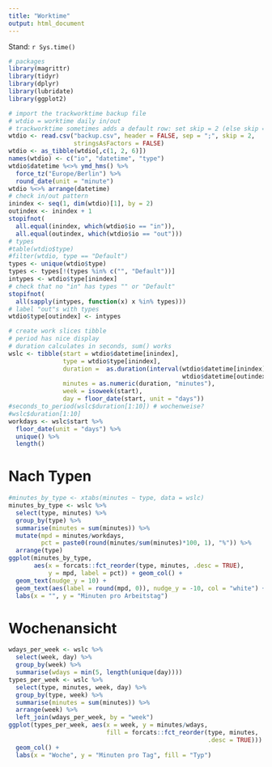 ```yaml
---
title: "Worktime"
output: html_document
---
```


Stand: `r Sys.time()`

```r
# packages
library(magrittr)
library(tidyr)
library(dplyr)
library(lubridate)
library(ggplot2)
```

```r
# import the trackworktime backup file
# wtdio = worktime daily in/out
# trackworktime sometimes adds a default row: set skip = 2 (else skip = 1) 
wtdio <- read.csv("backup.csv", header = FALSE, sep = ";", skip = 2,
                  stringsAsFactors = FALSE)
wtdio <- as_tibble(wtdio[,c(1, 2, 6)])
names(wtdio) <- c("io", "datetime", "type")
wtdio$datetime %<>% ymd_hms() %>% 
  force_tz("Europe/Berlin") %>% 
  round_date(unit = "minute")
wtdio %<>% arrange(datetime)
# check in/out pattern
inindex <- seq(1, dim(wtdio)[1], by = 2)
outindex <- inindex + 1
stopifnot(
  all.equal(inindex, which(wtdio$io == "in")),
  all.equal(outindex, which(wtdio$io == "out")))
# types
#table(wtdio$type)
#filter(wtdio, type == "Default")
types <- unique(wtdio$type)
types <- types[!(types %in% c("", "Default"))]
intypes <- wtdio$type[inindex]
# check that no "in" has types "" or "Default"
stopifnot(
  all(sapply(intypes, function(x) x %in% types)))
# label "out"s with types
wtdio$type[outindex] <- intypes
```
```r
# create work slices tibble
# period has nice display 
# duration calculates in seconds, sum() works
wslc <- tibble(start = wtdio$datetime[inindex],
               type = wtdio$type[inindex],
               duration =  as.duration(interval(wtdio$datetime[inindex],
                                                wtdio$datetime[outindex])),
               minutes = as.numeric(duration, "minutes"),
               week = isoweek(start),
               day = floor_date(start, unit = "days"))
#seconds_to_period(wslc$duration[1:10]) # wochenweise?
#wslc$duration[1:10]
workdays <- wslc$start %>% 
  floor_date(unit = "days") %>% 
  unique() %>% 
  length()
```

# Nach Typen
```r
#minutes_by_type <- xtabs(minutes ~ type, data = wslc)
minutes_by_type <- wslc %>% 
  select(type, minutes) %>% 
  group_by(type) %>% 
  summarise(minutes = sum(minutes)) %>% 
  mutate(mpd = minutes/workdays,
         pct = paste0(round(minutes/sum(minutes)*100, 1), "%")) %>% 
  arrange(type)
ggplot(minutes_by_type,
       aes(x = forcats::fct_reorder(type, minutes, .desc = TRUE),
           y = mpd, label = pct)) + geom_col() +
  geom_text(nudge_y = 10) +
  geom_text(aes(label = round(mpd, 0)), nudge_y = -10, col = "white") +
  labs(x = "", y = "Minuten pro Arbeitstag")
```

# Wochenansicht
```r
wdays_per_week <- wslc %>% 
  select(week, day) %>% 
  group_by(week) %>% 
  summarise(wdays = min(5, length(unique(day))))
types_per_week <- wslc %>% 
  select(type, minutes, week, day) %>% 
  group_by(type, week) %>% 
  summarise(minutes = sum(minutes)) %>% 
  arrange(week) %>% 
  left_join(wdays_per_week, by = "week")
ggplot(types_per_week, aes(x = week, y = minutes/wdays,
                           fill = forcats::fct_reorder(type, minutes,
                                                       .desc = TRUE))) +
  geom_col() +
  labs(x = "Woche", y = "Minuten pro Tag", fill = "Typ")
```

